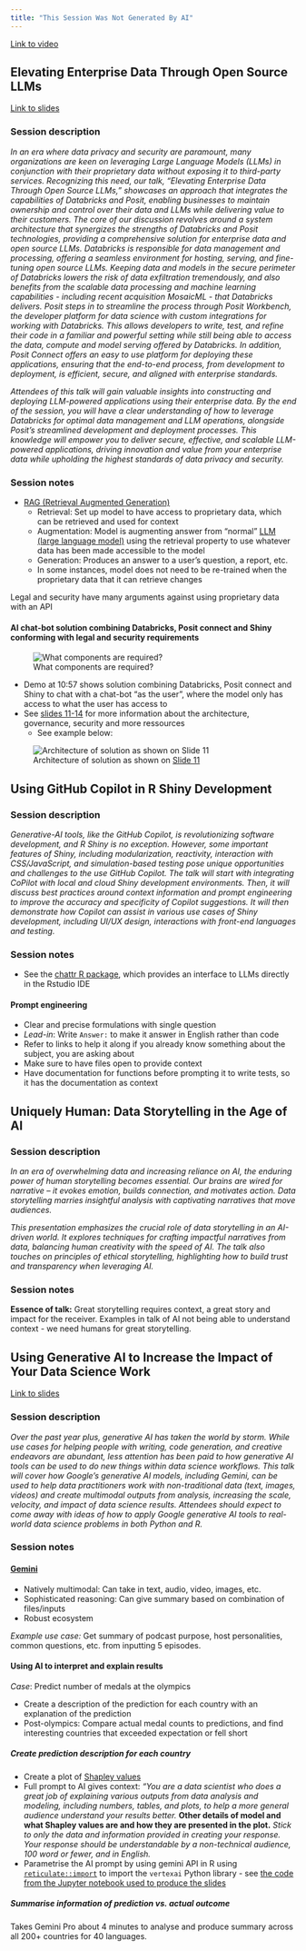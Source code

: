 ```yaml
---
title: "This Session Was Not Generated By AI"
---
```


[Link to video](https://reg.conf.posit.co/flow/posit/positconf24/publiccatalog/page/publiccatalog/session/1711988955885001ee9D)

## Elevating Enterprise Data Through Open Source LLMs

[Link to slides](https://github.com/zacdav-db/presentations/blob/main/posit-conf-2024/elevating-enterprise-data-through-open-source-llms.pdf)

### Session description

*In an era where data privacy and security are paramount, many organizations are keen on leveraging Large Language Models (LLMs) in conjunction with their proprietary data without exposing it to third-party services. Recognizing this need, our talk, "Elevating Enterprise Data Through Open Source LLMs," showcases an approach that integrates the capabilities of Databricks and Posit, enabling businesses to maintain ownership and control over their data and LLMs while delivering value to their customers. The core of our discussion revolves around a system architecture that synergizes the strengths of Databricks and Posit technologies, providing a comprehensive solution for enterprise data and open source LLMs. Databricks is responsible for data management and processing, offering a seamless environment for hosting, serving, and fine-tuning open source LLMs. Keeping data and models in the secure perimeter of Databricks lowers the risk of data exfiltration tremendously, and also benefits from the scalable data processing and machine learning capabilities - including recent acquisition MosaicML - that Databricks delivers. Posit steps in to streamline the process through Posit Workbench, the developer platform for data science with custom integrations for working with Databricks. This allows developers to write, test, and refine their code in a familiar and powerful setting while still being able to access the data, compute and model serving offered by Databricks. In addition, Posit Connect offers an easy to use platform for deploying these applications, ensuring that the end-to-end process, from development to deployment, is efficient, secure, and aligned with enterprise standards.*

*Attendees of this talk will gain valuable insights into constructing and deploying LLM-powered applications using their enterprise data. By the end of the session, you will have a clear understanding of how to leverage Databricks for optimal data management and LLM operations, alongside Posit's streamlined development and deployment processes. This knowledge will empower you to deliver secure, effective, and scalable LLM-powered applications, driving innovation and value from your enterprise data while upholding the highest standards of data privacy and security.*

### Session notes

-   [RAG (Retrieval Augmented Generation)](https://blogs.nvidia.com/blog/what-is-retrieval-augmented-generation/)
    -   Retrieval: Set up model to have access to proprietary data, which can be retrieved and used for context
    -   Augmentation: Model is augmenting answer from "normal" [LLM (large language model)](https://www.cloudflare.com/learning/ai/what-is-large-language-model/) using the retrieval property to use whatever data has been made accessible to the model
    -   Generation: Produces an answer to a user's question, a report, etc.
    -   In some instances, model does not need to be re-trained when the proprietary data that it can retrieve changes

::: {.callout-warning}
Legal and security have many arguments against using proprietary data with an API
:::

#### AI chat-bot solution combining Databricks, Posit connect and Shiny conforming with legal and security requirements {#sec:databricks_ai_solution}

![What components are required?](../../images/components_ai_model.JPG)

-   Demo at 10:57 shows solution combining Databricks, Posit connect and Shiny to chat with a chat-bot "as the user", where the model only has access to what the user has access to
-   See [slides 11-14](https://github.com/zacdav-db/presentations/blob/main/posit-conf-2024/elevating-enterprise-data-through-open-source-llms.pdf) for more information about the architecture, governance, security and more ressources
    -   See example below:
    
![Architecture of solution as shown on [Slide 11](https://github.com/zacdav-db/presentations/blob/main/posit-conf-2024/elevating-enterprise-data-through-open-source-llms.pdf)](../../images/architecture_ai.JPG)

## Using GitHub Copilot in R Shiny Development

### Session description

*Generative-AI tools, like the GitHub Copilot, is revolutionizing software development, and R Shiny is no exception. However, some important features of Shiny, including modularization, reactivity, interaction with CSS/JavaScript, and simulation-based testing pose unique opportunities and challenges to the use GitHub Copilot. The talk will start with integrating CoPilot with local and cloud Shiny development environments. Then, it will discuss best practices around context information and prompt engineering to improve the accuracy and specificity of Copilot suggestions. It will then demonstrate how Copilot can assist in various use cases of Shiny development, including UI/UX design, interactions with front-end languages and testing.*

### Session notes

-   See the [chattr R package](https://github.com/mlverse/chattr), which provides an interface to LLMs directly in the Rstudio IDE

#### Prompt engineering

-   Clear and precise formulations with single question
-   *Lead-in*: Write `Answer: ` to make it answer in English rather than code
-   Refer to links to help it along if you already know something about the subject, you are asking about
-   Make sure to have files open to provide context
-   Have documentation for functions before prompting it to write tests, so it has the documentation as context

## Uniquely Human: Data Storytelling in the Age of AI

### Session description

*In an era of overwhelming data and increasing reliance on AI, the enduring power of human storytelling becomes essential. Our brains are wired for narrative – it evokes emotion, builds connection, and motivates action. Data storytelling marries insightful analysis with captivating narratives that move audiences.*

*This presentation emphasizes the crucial role of data storytelling in an AI-driven world. It explores techniques for crafting impactful narratives from data, balancing human creativity with the speed of AI. The talk also touches on principles of ethical storytelling, highlighting how to build trust and transparency when leveraging AI.*

### Session notes

**Essence of talk:** Great storytelling requires context, a great story and impact for the receiver. Examples in talk of AI not being able to understand context - we need humans for great storytelling.

## Using Generative AI to Increase the Impact of Your Data Science Work {#sec:ai_google}

[Link to slides](goo.gle/genai-olympic-medals)

### Session description

*Over the past year plus, generative AI has taken the world by storm. While use cases for helping people with writing, code generation, and creative endeavors are abundant, less attention has been paid to how generative AI tools can be used to do new things within data science workflows. This talk will cover how Google's generative AI models, including Gemini, can be used to help data practitioners work with non-traditional data (text, images, videos) and create multimodal outputs from analysis, increasing the scale, velocity, and impact of data science results. Attendees should expect to come away with ideas of how to apply Google generative AI tools to real-world data science problems in both Python and R.*

### Session notes

#### [Gemini](goo.gle/gemini-github)

-   Natively multimodal: Can take in text, audio, video, images, etc.
-   Sophisticated reasoning: Can give summary based on combination of files/inputs
-   Robust ecosystem

*Example use case:* Get summary of podcast purpose, host personalities, common questions, etc. from inputting 5 episodes.

#### Using AI to interpret and explain results

*Case*: Predict number of medals at the olympics

-   Create a description of the prediction for each country with an explanation of the prediction
-   Post-olympics: Compare actual medal counts to predictions, and find interesting countries that exceeded expectation or fell short

##### Create prediction description for each country

-   Create a plot of [Shapley values](https://christophm.github.io/interpretable-ml-book/shapley.html)
-   Full prompt to AI gives context: *"You are a data scientist who does a great job of explaining various outputs from data analysis and modeling, including numbers, tables, and plots, to help a more general audience understand your results better.* **Other details of model and what Shapley values are and how they are presented in the plot.** *Stick to only the data and information provided in creating your response. Your response should be understandable by a non-technical audience, 100 word or fewer, and in English.*
-   Parametrise the AI prompt by using gemini API in R using [`reticulate::import`](https://rstudio.github.io/reticulate/reference/import.html) to import the `vertexai` Python library - see [the code from the Jupyter notebook used to produce the slides](https://github.com/alokpattani/gcp-datascience/blob/master/olympics-medals-analysis/predict_and_genai_analyze_olympics_medals_by_country.ipynb?short_path=c668331#L182)

##### Summarise information of prediction vs. actual outcome

Takes Gemini Pro about 4 minutes to analyse and produce summary across all 200+ countries for 40 languages.
